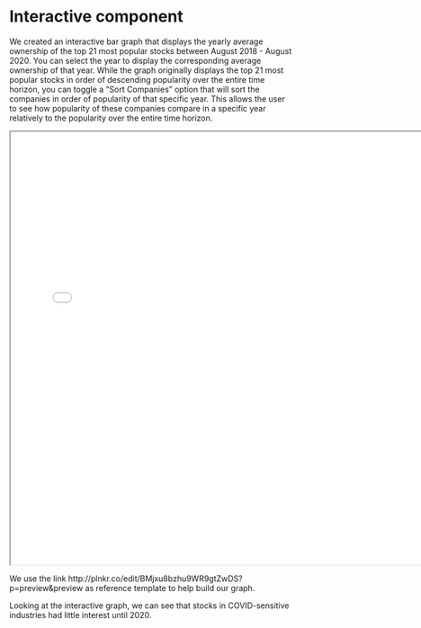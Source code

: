 # Interactive component

We created an interactive bar graph that displays the yearly average ownership of the top 21 most popular stocks between August 2018 - August 2020. You can select the year to display the corresponding average ownership of that year. While the graph originally displays the top 21 most popular stocks in order of descending popularity over the entire time horizon, you can toggle a "Sort Companies" option that will sort the companies in order of popularity of that specific year. This allows the user to see how popularity of these companies compare in a specific year relatively to the popularity over the entire time horizon.  


<iframe src="docs\data\interactive\interactive_pt2.html" width="750" height="770"></iframe>

We use the link http://plnkr.co/edit/BMjxu8bzhu9WR9gtZwDS?p=preview&preview as reference template to help build our graph. 

Looking at the interactive graph, we can see that stocks in COVID-sensitive industries had little interest until 2020.
